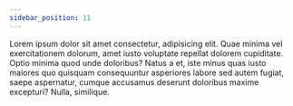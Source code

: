 ```yaml
---
sidebar_position: 11
---
```


Lorem ipsum dolor sit amet consectetur, adipisicing elit. Quae minima vel exercitationem dolorum, amet iusto voluptate repellat dolorem cupiditate. Optio minima quod unde doloribus? Natus a et, iste minus quas iusto maiores quo quisquam consequuntur asperiores labore sed autem fugiat, saepe aspernatur, cumque accusamus deserunt doloribus maxime excepturi? Nulla, similique.
